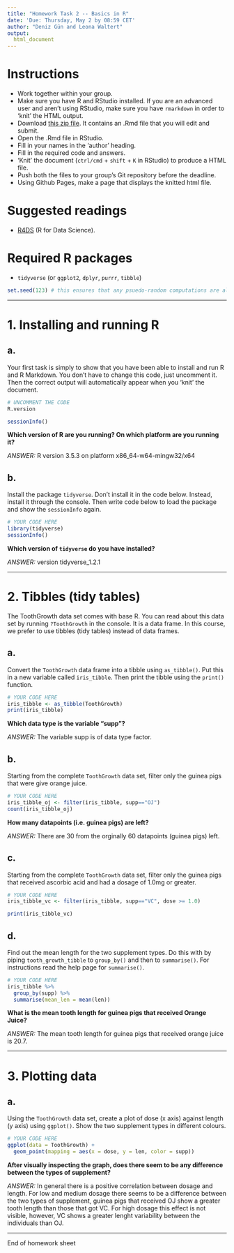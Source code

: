 ---
title: "Homework Task 2 -- Basics in R"
date: 'Due: Thursday, May 2 by 08:59 CET'
author: "Deniz Gün and Leona Waltert"
output:
  html_document
---

# Instructions
* Work together within your group.
* Make sure you have R and RStudio installed. If you are an advanced user and aren't using RStudio, make sure you have `rmarkdown` in order to 'knit' the HTML output.
* Download [this zip file](https://michael-franke.github.io/XPLab_2019/homework/XPLab_2019_HW2.zip). It contains an .Rmd file that you will edit and submit.
* Open the .Rmd file in RStudio.
* Fill in your names in the 'author' heading.
* Fill in the required code and answers.
* 'Knit' the document (`ctrl/cmd` + `shift` + `K` in RStudio) to produce a HTML file.
* Push both the files to your group's Git repository before the deadline.
* Using Github Pages, make a page that displays the knitted html file.

# Suggested readings
* [R4DS](http://r4ds.had.co.nz/) (R for Data Science).

# Required R packages
* `tidyverse` (or `ggplot2`, `dplyr`, `purrr`, `tibble`)

```{r}
set.seed(123) # this ensures that any psuedo-random computations are always the same
```

___

# 1. Installing and running R

a.
---

Your first task is simply to show that you have been able to install
and run R and R Markdown.  You don't have to change this code, just
uncomment it. Then the correct output will automatically appear when
you 'knit' the document.


```{r tidy = FALSE, message = FALSE, warning = FALSE, error = FALSE}

# UNCOMMENT THE CODE
R.version

sessionInfo()
```


**Which version of R are you running? On which platform are you running it?**

*ANSWER:*
R version 3.5.3 on platform x86_64-w64-mingw32/x64

b.
---

Install the package `tidyverse`. Don't install it in the code
below. Instead, install it through the console. Then write code below
to load the package and show the `sessionInfo` again.


```{r tidy = FALSE, message = TRUE, warning = TRUE, error = FALSE}

# YOUR CODE HERE
library(tidyverse)
sessionInfo()

```


**Which version of `tidyverse` do you have installed?**

*ANSWER:*
version tidyverse_1.2.1


___

# 2. Tibbles (tidy tables)


The ToothGrowth data set comes with base R. You can read about this data set
by running `?ToothGrowth` in the console. It is a data frame. In this
course, we prefer to use tibbles (tidy tables) instead of data frames.

a.
---

Convert the `ToothGrowth` data frame into a tibble using `as_tibble()`. Put
this in a new variable called `iris_tibble`. Then print the tibble
using the `print()` function.

```{r tidy = FALSE, message = FALSE, warning = FALSE, error = FALSE}

# YOUR CODE HERE
iris_tibble <- as_tibble(ToothGrowth)
print(iris_tibble)

```



**Which data type is the variable "supp"?**

*ANSWER:*
The variable supp is of data type factor.


b.
---

Starting from the complete `ToothGrowth` data set, filter only the guinea pigs
that were give orange juice.

```{r tidy = FALSE, message = FALSE, warning = FALSE, error = FALSE}

# YOUR CODE HERE
iris_tibble_oj <- filter(iris_tibble, supp=="OJ")
count(iris_tibble_oj)

```

**How many datapoints (i.e. guinea pigs) are left?**

*ANSWER:*
There are 30 from the orginally 60 datapoints (guinea pigs) left.



c.
---

Starting from the complete `ToothGrowth` data set, filter only the guinea pigs
that received ascorbic acid and had a dosage of 1.0mg or greater.

```{r tidy = FALSE, message = FALSE, warning = FALSE, error = FALSE}

# YOUR CODE HERE
iris_tibble_vc <- filter(iris_tibble, supp=="VC", dose >= 1.0)

print(iris_tibble_vc)


```



d.
---

Find out the mean length for the two supplement types. Do this with by
piping `tooth_growth_tibble` to `group_by()` and then to `summarise()`.  For
instructions read the help page for `summarise()`.

```{r tidy = FALSE, message = FALSE, warning = FALSE, error = FALSE}

# YOUR CODE HERE
iris_tibble %>% 
  group_by(supp) %>% 
  summarise(mean_len = mean(len))

```


**What is the mean tooth length for guinea pigs that received Orange Juice?**

*ANSWER:*
The mean tooth length for guinea pigs that received orange juice is 20.7.


___

# 3. Plotting data


a.
---

Using the `ToothGrowth` data set, create a plot of dose (x
axis) against length (y axis) using `ggplot()`. Show the two
supplement types in different colours.

```{r tidy = FALSE, message = FALSE, warning = FALSE, error = FALSE}

# YOUR CODE HERE
ggplot(data = ToothGrowth) + 
  geom_point(mapping = aes(x = dose, y = len, color = supp))

```


**After visually inspecting the graph, does there seem to be any difference between the types of supplement?**

*ANSWER:*
In general there is a positive correlation between dosage and length. For low and medium dosage there seems to be a difference between the two types of supplement, guinea pigs that received OJ show a greater tooth length than those that got VC. For high dosage this effect is not visible, however, VC shows a greater lenght variability between the individuals than OJ.


___

End of homework sheet
